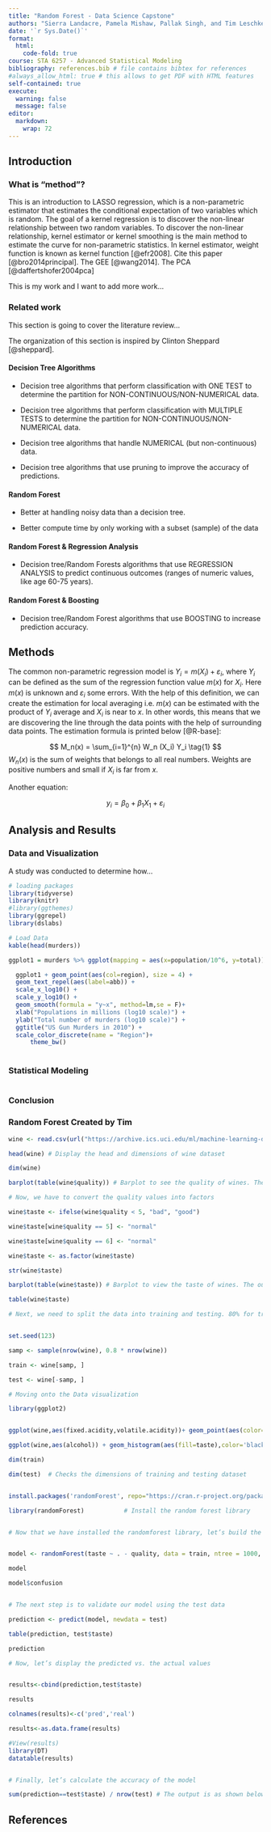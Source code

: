 ```yaml
---
title: "Random Forest - Data Science Capstone"
authors: "Sierra Landacre, Pamela Mishaw, Pallak Singh, and Tim Leschke II"
date: '`r Sys.Date()`'
format:
  html:
    code-fold: true
course: STA 6257 - Advanced Statistical Modeling
bibliography: references.bib # file contains bibtex for references
#always_allow_html: true # this allows to get PDF with HTML features
self-contained: true
execute: 
  warning: false
  message: false
editor: 
  markdown: 
    wrap: 72
---
```


## Introduction

### What is "method"?

This is an introduction to LASSO regression, which is a non-parametric
estimator that estimates the conditional expectation of two variables
which is random. The goal of a kernel regression is to discover the
non-linear relationship between two random variables. To discover the
non-linear relationship, kernel estimator or kernel smoothing is the
main method to estimate the curve for non-parametric statistics. In
kernel estimator, weight function is known as kernel function
[@efr2008]. Cite this paper [@bro2014principal]. The GEE [@wang2014].
The PCA [@daffertshofer2004pca]

This is my work and I want to add more work...

### Related work

This section is going to cover the literature review...

The organization of this section is inspired by Clinton Sheppard [@sheppard].

#### Decision Tree Algorithms

* Decision tree algorithms that perform classification with ONE TEST to determine the partition for NON-CONTINUOUS/NON-NUMERICAL data.

* Decision tree algorithms that perform classification with MULTIPLE TESTS to determine the partition for NON-CONTINUOUS/NON-NUMERICAL data.

* Decision tree algorithms that handle NUMERICAL (but non-continuous) data.

* Decision tree algorithms that use pruning to improve the accuracy of predictions.

#### Random Forest

* Better at handling noisy data than a decision tree.

* Better compute time by only working with a subset (sample) of the data

#### Random Forest & Regression Analysis

* Decision tree/Random Forests algorithms that use REGRESSION ANALYSIS to predict continuous outcomes (ranges of numeric values, like age 60-75 years).

#### Random Forest & Boosting

* Decision tree/Random Forest algorithms that use BOOSTING to increase prediction accuracy.

## Methods

The common non-parametric regression model is
$Y_i = m(X_i) + \varepsilon_i$, where $Y_i$ can be defined as the sum of
the regression function value $m(x)$ for $X_i$. Here $m(x)$ is unknown
and $\varepsilon_i$ some errors. With the help of this definition, we
can create the estimation for local averaging i.e. $m(x)$ can be
estimated with the product of $Y_i$ average and $X_i$ is near to $x$. In
other words, this means that we are discovering the line through the
data points with the help of surrounding data points. The estimation
formula is printed below [@R-base]:

$$
M_n(x) = \sum_{i=1}^{n} W_n (X_i) Y_i  \tag{1}
$$ $W_n(x)$ is the sum of weights that belongs to all real numbers.
Weights are positive numbers and small if $X_i$ is far from $x$.

Another equation:

$$
y_i = \beta_0 + \beta_1 X_1 +\varepsilon_i
$$

## Analysis and Results

### Data and Visualization

A study was conducted to determine how...


```r
# loading packages 
library(tidyverse)
library(knitr)
#library(ggthemes)
library(ggrepel)
library(dslabs)
```

```r
# Load Data
kable(head(murders))

ggplot1 = murders %>% ggplot(mapping = aes(x=population/10^6, y=total)) 

  ggplot1 + geom_point(aes(col=region), size = 4) +
  geom_text_repel(aes(label=abb)) +
  scale_x_log10() +
  scale_y_log10() +
  geom_smooth(formula = "y~x", method=lm,se = F)+
  xlab("Populations in millions (log10 scale)") + 
  ylab("Total number of murders (log10 scale)") +
  ggtitle("US Gun Murders in 2010") +
  scale_color_discrete(name = "Region")+
      theme_bw()
  

```

### Statistical Modeling

```r

```

### Conclusion

### Random Forest Created by Tim

```r
wine <- read.csv(url("https://archive.ics.uci.edu/ml/machine-learning-databases/wine-quality/winequality-red.csv"), header = TRUE, sep = ";") # This command is used to load the dataset

head(wine) # Display the head and dimensions of wine dataset

dim(wine)

barplot(table(wine$quality)) # Barplot to see the quality of wines. The output looks like below
```

```r
# Now, we have to convert the quality values into factors

wine$taste <- ifelse(wine$quality < 5, "bad", "good")

wine$taste[wine$quality == 5] <- "normal"

wine$taste[wine$quality == 6] <- "normal"

wine$taste <- as.factor(wine$taste)

str(wine$taste)

barplot(table(wine$taste)) # Barplot to view the taste of wines. The output is shown below.

table(wine$taste) 
```

```r
# Next, we need to split the data into training and testing. 80% for training, 20% for testing.


set.seed(123)

samp <- sample(nrow(wine), 0.8 * nrow(wine))

train <- wine[samp, ]

test <- wine[-samp, ]
```

```r
# Moving onto the Data visualization

library(ggplot2)


ggplot(wine,aes(fixed.acidity,volatile.acidity))+ geom_point(aes(color=taste))# This command is used to display a scatter plot. The output looks like below

```

```r
ggplot(wine,aes(alcohol)) + geom_histogram(aes(fill=taste),color='black',bins=50) # This command is used to display a stacked bar chart. The output looks like below

```

```r
dim(train)

dim(test)  # Checks the dimensions of training and testing dataset


install.packages('randomForest', repo="https://cran.r-project.org/package=randomForest")

library(randomForest)           # Install the random forest library


# Now that we have installed the randomforest library, let’s build the random forest model


model <- randomForest(taste ~ . - quality, data = train, ntree = 1000, mtry = 5)

model

model$confusion


# The next step is to validate our model using the test data

prediction <- predict(model, newdata = test)

table(prediction, test$taste)

prediction
```

```r
# Now, let’s display the predicted vs. the actual values


results<-cbind(prediction,test$taste)

results

colnames(results)<-c('pred','real')

results<-as.data.frame(results)

#View(results)
library(DT)
datatable(results)


# Finally, let’s calculate the accuracy of the model

sum(prediction==test$taste) / nrow(test) # The output is as shown below
```



## References
